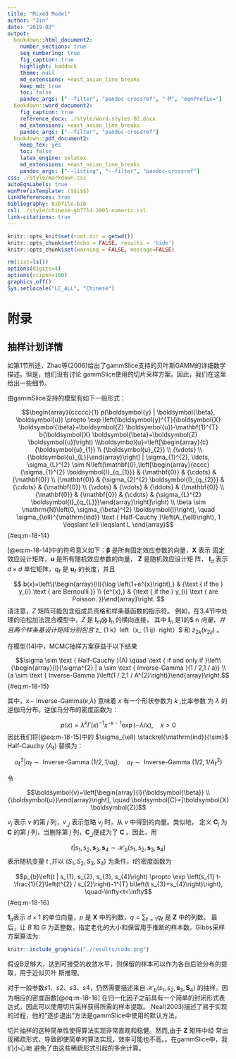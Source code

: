 ```yaml
---
title: "Mixed Model"
author: "Jin"
date: "2019-03"
output:
  bookdown::html_document2:
    number_sections: true
    seq_numbering: true
    fig_caption: true
    highlight: haddock
    theme: null
    md_extensions: +east_asian_line_breaks
    keep_md: true
    toc: false
    pandoc_args: ["--filter", "pandoc-crossref", "-M", "eqnPrefix="]
  bookdown::word_document2:
    fig_caption: true
    reference_docx: ./style/word-styles-02.docx
    md_extensions: +east_asian_line_breaks
    pandoc_args: ["--filter", "pandoc-crossref"]
  bookdown::pdf_document2:
    keep_tex: yes
    toc: false
    latex_engine: xelatex
    md_extensions: +east_asian_line_breaks
    pandoc_args: ["--listing", "--filter", "pandoc-crossref"]
css: ./style/markdown.css
autoEqnLabels: true
eqnPrefixTemplate: ($$i$$)
linkReferences: true
bibliography: Bibfile.bib
csl: ./style/chinese-gb7714-2005-numeric.csl
link-citations: true
---
```


```r
knitr::opts_knit$set(root.dir = getwd())
knitr::opts_chunk$set(echo = FALSE, results = 'hide')
knitr::opts_chunk$set(warning = FALSE, message=FALSE)
```

```r
rm(list=ls())
options(digits=4)
options(scipen=100)
graphics.off()
Sys.setlocale("LC_ALL", "Chinese")
```

# 附录

## 抽样计划详情

如第1节所述，Zhao等(2006)给出了gammSlice支持的贝叶斯GAMM的详细数学描述。但是，他们没有讨论
gammSlice使用的切片采样方案。因此，我们在这里给出一些细节。

由gammSlice支持的模型有如下一般形式：

$$\begin{array}{ccccc}{1}
p(\boldsymbol{y} | \boldsymbol{\beta}, \boldsymbol{u}) \propto \exp \left(\boldsymbol{y}^{T}(\boldsymbol{X} \boldsymbol{\beta}+\boldsymbol{Z} \boldsymbol{u})-\mathbf{1}^{T} b(\boldsymbol{X} \boldsymbol{\beta}+\boldsymbol{Z} \boldsymbol{u})\right)
\\\boldsymbol{u}=\left[\begin{array}{c}{\boldsymbol{u}_{1}} \\ {\boldsymbol{u}_{2}} \\ {\vdots} \\ {\boldsymbol{u}_{L}}\end{array}\right] | \sigma_{1}^{2}, \ldots, \sigma_{L}^{2} \sim N\left(\mathbf{0},\left[\begin{array}{cccc}{\sigma_{1}^{2} \boldsymbol{I}_{q_{1}}} & {\mathbf{0}} & {\cdots} & {\mathbf{0}} \\ {\mathbf{0}} & {\sigma_{2}^{2} \boldsymbol{I}_{q_{2}}} & {\cdots} & {\mathbf{0}} \\ {\vdots} & {\vdots} & {\ddots} & {\mathbf{0}} \\ {\mathbf{0}} & {\mathbf{0}} & {\cdots} & {\sigma_{L}^{2} \boldsymbol{I}_{q_{L}}}\end{array}\right]\right)
\\ \beta \sim \mathrm{N}\left(0, \sigma_{\beta}^{2} \boldsymbol{I}\right), \quad \sigma_{\ell}^{\mathrm{ind}} \text { Half-Cauchy }\left(A_{\ell}\right), 1 \leqslant \ell \leqslant L \end{array}$$ {#eq:m-18-14}

[@eq:m-18-14]中的符号意义如下：$\boldsymbol \beta$ 是所有固定效应参数的向量，$\boldsymbol{X}$ 表示
固定效应设计矩阵，$\boldsymbol{u}$ 是所有随机效应参数的向量， $\boldsymbol{Z}$ 是随机效应设计矩
阵， $\boldsymbol{I}_{d}$ 表示 $d \times d$ 单位矩阵，$q_{\ell}$ 是 $\boldsymbol{u}_{\ell}$ 
的长度，并且

$$
b(x)=\left\{\begin{array}{ll}{\log \left(1+e^{x}\right),} & {\text { if the } y_{i} \text { are Bernoulli }} \\ {e^{x},} & {\text { if the } y_{i} \text { are Poisson. }}\end{array}\right.
$$
请注意，$Z$ 矩阵可能包含组成员资格和样条基函数的指示符。 
例如，在3.4节中处理的泊松加法混合模型中，$Z$ 是 
$\boldsymbol {I} _ {m} \bigotimes \ \mathbf{I}_{n}$ 的横向连接，
其中 $\mathbf{I}_{n}$ 是1的$ n \times 1 $向量，并且两个样条基设计矩阵分别包含
$ z_ {1 k} \ left（x_ {1 ij} \ right）$ 和 $z_{2 k}\left(x_{2 i j}\right)$ 。

在模型(14)中，MCMC抽样方案获益于以下结果

$$\sigma \sim \text { Half-Cauchy }(A) \quad \text { if and only if 
}\left\{\begin{array}{l}{\sigma^{2} | a \sim \text { Inverse-Gamma }(1 / 2,1 / a)} \\ {a \sim 
\text { Inverse-Gamma }\left(1 / 2,1 / A^{2}\right)}\end{array}\right.$$ {#eq:m-18-15}

其中，$x \sim$ Inverse-Gamma($\kappa$,$\lambda$) 意味着 $x$  有一个形状参数为 $k$ ,比率参数
为 $\lambda$ 的逆伽马分布。逆伽马分布的密度函数为：

$$p(x)=\lambda^{\kappa} \Gamma(\kappa)^{-1} x^{-\kappa-1} \exp (-\lambda / x), \quad x>0$$ 
因此我们将[@eq:m-18-15]中的 $\sigma_{\ell} \stackrel{\mathrm{ind}}{\sim}$ Half-Cauchy $\left(A_{\ell}\right)$ 替换为：

$$\sigma_{\ell}^{2} | a_{\ell} \sim \text { Inverse-Gamma }\left(1 / 2,1 / a_{\ell}\right), \quad a_{\ell} \sim \text { Inverse-Gamma }\left(1 / 2,1 / A_{\ell}^{2}\right)$$

令

$$\boldsymbol{v}=\left[\begin{array}{l}{\boldsymbol{\beta}} \\ {\boldsymbol{u}}\end{array}\right], \quad \boldsymbol{C}=[\boldsymbol{X} \boldsymbol{Z}]$$

 $v_j$ 表示 $v$ 的第 $j$ 列，$v_{\_j}$ 表示忽略 $v_j$ 时，从 $v$ 中得到的向量。类似地，
定义 $\boldsymbol{C}_j$ 为 $\boldsymbol{C}$ 的第 $j$ 列，当删除第 $j$ 
列，$\boldsymbol{C}_{\_j}$便成为了 $\boldsymbol{C}$ 。因此，用
 
$$t | s_{1}, s_{2}, \boldsymbol{s}_{3}, \boldsymbol{s}_{4} \sim \mathcal{H}_{b}\left(s_{1}, 
s_{2}, \boldsymbol{s}_{3}, \boldsymbol{s}_{4}\right)$$
表示随机变量 $t$ ,并以 $\left(S_{1}, S_{2}, S_{3}, S_{4}\right)$ 为条件。$t$的密度函数为

$$p_{b}\left(t | s_{1}, s_{2}, s_{3}, s_{4}\right) \propto \exp \left(s_{1} t-\frac{1}{2}\left(t^{2} / s_{2}\right)-1^{T} b\left(t s_{3}+s_{4}\right)\right), \quad-\infty<t<\infty$$ {#eq:m-18-16}

$\boldsymbol 1_{d}$表示 $d\times 1$ 的单位向量，$p$ 是 $\boldsymbol X$ 
中的列数，$q=\sum_{\ell=1} q_{\ell}$ 是 $\boldsymbol Z$ 中的列数。 最后，让 $B$ 和 $G$ 
为正整数，指定老化的大小和保留用于推断的样本数。Gibbs采样方案算法为:

```r
knitr::include_graphics("./results/code.png")
```

假设B足够大，达到可接受的收敛水平，则保留的样本可以作为各自后验分布的提取，用于近似贝叶
斯推理。

对于一般参数$s1、s2、s3、s4$，仍然需要描述来自 $\mathcal{H}_{b}\left(s_{1}, s_{2}, \boldsymbol{s}_{3}, \boldsymbol{S}_{4}\right)$ 的抽样。因为相应的密度函数[@eq:m-18-16] 
在归一化因子之前具有一个简单的封闭形式表达式，因此可以使用切片采样获得所需的样本提取。
Neal(2003)描述了易于实现的过程，他的“逐步退出”方法是gammSlice中使用的默认方法。

切片抽样的这种简单性使得算法实现非常直观和稳健。然而,由于 $\boldsymbol Z$ 矩阵中经
常出现稀疏形式，导致即使简单的算法实现，效率可能也不高。。在gammSlice中，我们小心地
避免了由这些稀疏形式引起的多余计算。

